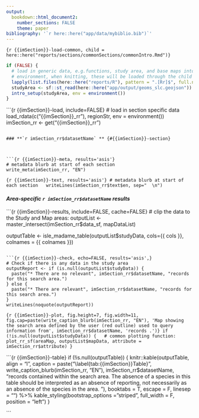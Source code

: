 ```yaml
---
output:
  bookdown::html_document2:
    number_sections: FALSE
    theme: paper
bibliography: '`r here::here("app/data/mybiblio.bib")`'
---
```


```{r {{imSection}}-load-common, child = here::here("reports/sections/commonSections/commonIntro.Rmd")}
```

```r
if (FALSE) { 
  # load in generic data, e.g.functions, study area, and base maps into the 
  # environment, when knitting, these will be loaded through the child rmd.
  lapply(list.files(here::here("reports/R"), pattern = ".[Rr]$", full.names = TRUE), source)
  studyArea <- sf::st_read(here::here("app/output/geoms_slc.geojson"))
  intro_setup(studyArea, env = environment())
}
```

```{r {{imSection}}-load, include=FALSE}
# load in section specific data
load_rdata(c("{{imSection}}_rr"), regionStr, env = environment())
imSection_rr <- get("{{imSection}}_rr")

```

### **`r imSection_rr$datasetName` ** {#{{imSection}}-section}



```{r {{imSection}}-meta, results='asis'}
# metadata blurb at start of each section
write_meta(imSection_rr, "EN")
```

```{r {{imSection}}-text, results='asis'}
# metadata blurb at start of each section
  writeLines(imSection_rr$text$en, sep="  \n")
```

#### *Area-specific `r imSection_rr$datasetName` results*
```{r {{imSection}}-results, include=FALSE, cache=FALSE}
# clip the data to the Study and Map areas:
outputList <- master_intersect(imSection_rr$data_sf, mapDataList)

outputTable <- isle_madame_table(outputList$studyData, cols={{ cols }}, colnames = {{ colnames }})

```

```{r {{imSection}}-check, echo=FALSE, results='asis',}
# Check if there is any data in the study area
outputReport <- if (is.null(outputList$studyData)) {
  paste("* There are no relevant", imSection_rr$datasetName, "records for this search area.")
} else {
  paste("* There are relevant", imSection_rr$datasetName, "records for this search area.")
}
writeLines(noquote(outputReport))
```

```{r {{imSection}}-plot, fig.height=7, fig.width=11, fig.cap=paste(write_caption_blurb(imSection_rr, "EN"), 'Map showing the search area defined by the user (red outline) used to query information from', imSection_rr$datasetName, 'records .')}
if (!is.null(outputList$studyData)) {
  # common plotting function:
  plot_rr_sf(areaMap, outputList$mapData, attribute = 
               imSection_rr$attribute)
}
```

```{r {{imSection}}-table}
if (!is.null(outputTable)) {
    knitr::kable(outputTable, align = "l", caption = paste("\\label{tab:{{imSection}}Table}", write_caption_blurb(imSection_rr, "EN"),  imSection_rr$datasetName,  "records contained within the search area. The absence of a species in this table should be interpreted as an absence of reporting, not necessarily as an absence of the species in the area. </b>"), booktabs = T, escape = F, linesep = "") %>% kable_styling(bootstrap_options = "striped", full_width = F, position = "left")
}

```
